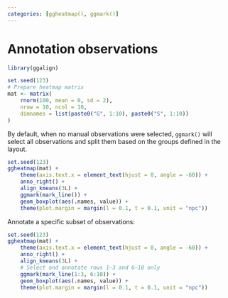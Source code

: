```yaml
---
categories: [ggheatmap(), ggmark()]
---
```


# Annotation observations

```r
library(ggalign)
```

```r
set.seed(123)
# Prepare heatmap matrix
mat <- matrix(
    rnorm(100, mean = 0, sd = 2),
    nrow = 10, ncol = 10,
    dimnames = list(paste0("G", 1:10), paste0("S", 1:10))
)
```

By default, when no manual observations were selected, `ggmark()` will select
all observations and split them based on the groups defined in the layout.
```r
set.seed(123)
ggheatmap(mat) +
    theme(axis.text.x = element_text(hjust = 0, angle = -60)) +
    anno_right() +
    align_kmeans(3L) +
    ggmark(mark_line()) +
    geom_boxplot(aes(.names, value)) +
    theme(plot.margin = margin(l = 0.1, t = 0.1, unit = "npc"))
```

Annotate a specific subset of observations:
```r
set.seed(123)
ggheatmap(mat) +
    theme(axis.text.x = element_text(hjust = 0, angle = -60)) +
    anno_right() +
    align_kmeans(3L) +
    # Select and annotate rows 1–3 and 6–10 only
    ggmark(mark_line(1:3, 6:10)) +
    geom_boxplot(aes(.names, value)) +
    theme(plot.margin = margin(l = 0.1, t = 0.1, unit = "npc"))
```
